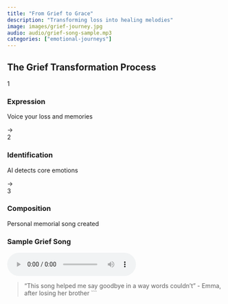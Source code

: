 ```yaml
---
title: "From Grief to Grace"
description: "Transforming loss into healing melodies"
image: images/grief-journey.jpg
audio: audio/grief-song-sample.mp3
categories: ["emotional-journeys"]
---
```


## The Grief Transformation Process

```{=html}
<div class="process-steps">
  <div class="step">
    <div class="step-number">1</div>
    <h3>Expression</h3>
    <p>Voice your loss and memories</p>
  </div>
  <div class="step-arrow">→</div>
  <div class="step">
    <div class="step-number">2</div>
    <h3>Identification</h3>
    <p>AI detects core emotions</p>
  </div>
  <div class="step-arrow">→</div>
  <div class="step">
    <div class="step-number">3</div>
    <h3>Composition</h3>
    <p>Personal memorial song created</p>
  </div>
</div>
```

### Sample Grief Song
```{=html}
<audio controls>
  <source src="audio/grief-song-sample.mp3" type="audio/mpeg">
</audio>
```

> "This song helped me say goodbye in a way words couldn't" - Emma, after losing her brother
```